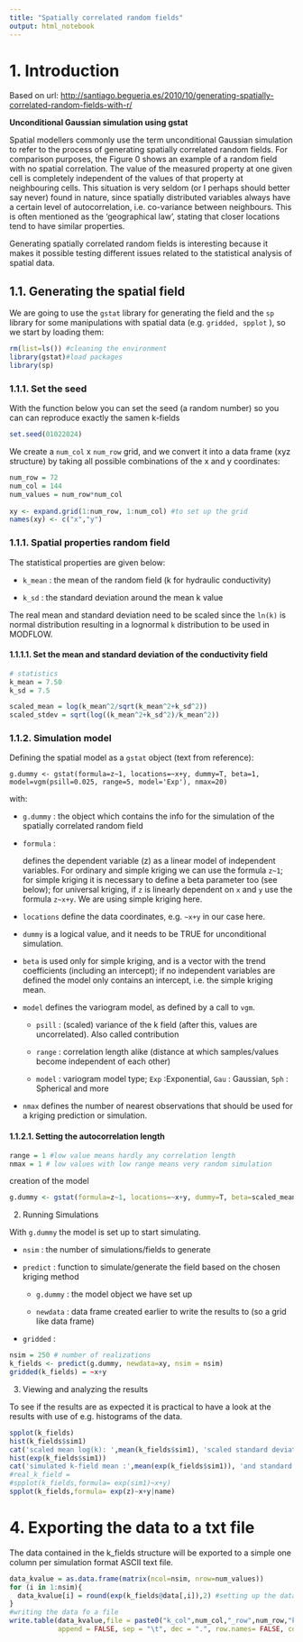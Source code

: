 ```yaml
---
title: "Spatially correlated random fields"
output: html_notebook
---
```


# 1. Introduction

Based on url: <http://santiago.begueria.es/2010/10/generating-spatially-correlated-random-fields-with-r/>


**Unconditional Gaussian simulation using gstat**

Spatial modellers commonly use the term unconditional Gaussian simulation to refer to the process of generating spatially correlated random fields. For comparison purposes, the Figure 0 shows an example of a random field with no spatial correlation. The value of the measured property at one given cell is completely independent of the values of that property at neighbouring cells. This situation is very seldom (or I perhaps should better say never) found in nature, since spatially distributed variables always have a certain level of autocorrelation, i.e. co-variance between neighbours. This is often mentioned as the 'geographical law', stating that closer locations tend to have similar properties.

Generating spatially correlated random fields is interesting because it makes it possible testing different issues related to the statistical analysis of spatial data.



## 1.1. Generating the spatial field

We are going to use the `gstat` library for generating the field and the `sp` library for some manipulations with spatial data (e.g. `gridded, spplot` ), so we start by loading them:

```r
rm(list=ls()) #cleaning the environment
library(gstat)#load packages
library(sp)
```

### 1.1.1. Set the seed

With the function below you can set the seed (a random number) so you can can reproduce exactly the samen k-fields

```r
set.seed(01022024)
```


We create a `num_col` x `num_row` grid, and we convert it into a data frame (xyz structure) by taking all possible combinations of the x and y coordinates:

```r

num_row = 72
num_col = 144
num_values = num_row*num_col
  
xy <- expand.grid(1:num_row, 1:num_col) #to set up the grid 
names(xy) <- c("x","y")
```

 

### 1.1.1. Spatial properties random field

The statistical properties are given below:

-   `k_mean` : the mean of the random field (k for hydraulic conductivity)

-   `k_sd` : the standard deviation around the mean k value

The real mean and standard deviation need to be scaled since the `ln(k)` is normal distribution resulting in a lognormal `k` distribution to be used in MODFLOW.

#### 1.1.1.1. Set the mean and standard deviation of the conductivity field

```r
# statistics
k_mean = 7.50 
k_sd = 7.5

scaled_mean = log(k_mean^2/sqrt(k_mean^2+k_sd^2))
scaled_stdev = sqrt(log((k_mean^2+k_sd^2)/k_mean^2))


```

### 1.1.2. Simulation model

Defining the spatial model as a `gstat` object (text from reference):

`g.dummy <- gstat(formula=z~1, locations=~x+y, dummy=T, beta=1, model=vgm(psill=0.025, range=5, model='Exp'), nmax=20)`

with:

-   `g.dummy` : the object which contains the info for the simulation of the spatially correlated random field

-   `formula` :

    defines the dependent variable (z) as a linear model of independent variables. For ordinary and simple kriging we can use the formula `z~1`; for simple kriging it is necessary to define a beta parameter too (see below); for universal kriging, if `z` is linearly dependent on `x` and `y` use the formula `z~x+y`. We are using simple kriging here.

-   `locations` define the data coordinates, e.g. `~x+y` in our case here.

-   `dummy` is a logical value, and it needs to be TRUE for unconditional simulation.

-   `beta` is used only for simple kriging, and is a vector with the trend coefficients (including an intercept); if no independent variables are defined the model only contains an intercept, i.e. the simple kriging mean.

-   `model` defines the variogram model, as defined by a call to `vgm`.

    -   `psill` : (scaled) variance of the k field (after this, values are uncorrelated). Also called contribution

    -   `range` : correlation length alike (distance at which samples/values become independent of each other)

    -   `model` : variogram model type; `Exp` :Exponential, `Gau` : Gaussian, `Sph` : Spherical and more

-   `nmax` defines the number of nearest observations that should be used for a kriging prediction or simulation.

#### 1.1.2.1. Setting the autocorrelation length

```r

range = 1 #low value means hardly any correlation length
nmax = 1 # low values with low range means very random simulation

```

creation of the model

```r
g.dummy <- gstat(formula=z~1, locations=~x+y, dummy=T, beta=scaled_mean, model=vgm(psill=scaled_stdev^2, model="Exp",range=range), nmax=nmax)
```
 
 

2.  Running Simulations

With `g.dummy` the model is set up to start simulating.

-   `nsim` : the number of simulations/fields to generate

-   `predict` : function to simulate/generate the field based on the chosen kriging method

    -   `g.dummy` : the model object we have set up

    -   `newdata` : data frame created earlier to write the results to (so a grid like data frame)

-   `gridded` :

```r
nsim = 250 # number of realizations
k_fields <- predict(g.dummy, newdata=xy, nsim = nsim)
gridded(k_fields) = ~x+y


```

 

3.  Viewing and analyzing the results

To see if the results are as expected it is practical to have a look at the results with use of e.g. histograms of the data.

```r
spplot(k_fields)
hist(k_fields$sim1)
cat('scaled mean log(k): ',mean(k_fields$sim1), 'scaled standard deviation log(k) : ', sd(k_fields$sim1))
hist(exp(k_fields$sim1))
cat('simulated k-field mean :',mean(exp(k_fields$sim1)), 'and standard deviation :', sd(exp(k_fields$sim1)))
#real_k_field =
#spplot(k_fields,formula= exp(sim1)~x+y)
spplot(k_fields,formula= exp(z)~x+y|name)
```

# 4. Exporting the data to a txt file

The data contained in the k_fields structure will be exported to a simple one column per simulation format ASCII text file.

```r
data_kvalue = as.data.frame(matrix(ncol=nsim, nrow=num_values))
for (i in 1:nsim){
  data_kvalue[i] = round(exp(k_fields@data[,i]),2) #setting up the data.frame for     the data
}
#writing the data fo a file
write.table(data_kvalue,file = paste0("k_col",num_col,"_row",num_row,"k",k_mean,"sd_k",k_sd,"simnr",nsim,".txt"), 
            append = FALSE, sep = "\t", dec = ".", row.names= FALSE, col.names=TRUE)
```

 
